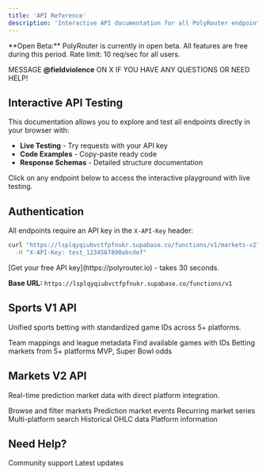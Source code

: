 ```yaml
---
title: 'API Reference'
description: 'Interactive API documentation for all PolyRouter endpoints'
---
```


<Warning>
  **Open Beta:** PolyRouter is currently in open beta. All features are free during this period. Rate limit: 10 req/sec for all users.
  
  MESSAGE **@fieldviolence** ON X IF YOU HAVE ANY QUESTIONS OR NEED HELP!
</Warning>

## Interactive API Testing

This documentation allows you to explore and test all endpoints directly in your browser with:

- **Live Testing** - Try requests with your API key
- **Code Examples** - Copy-paste ready code
- **Response Schemas** - Detailed structure documentation

<Info>
  Click on any endpoint below to access the interactive playground with live testing.
</Info>

## Authentication

All endpoints require an API key in the `X-API-Key` header:

```bash
curl "https://lsplqyqiubvctfpfnukr.supabase.co/functions/v1/markets-v2" \
  -H "X-API-Key: test_1234567890abcdef"
```

<Note>
  [Get your free API key](https://polyrouter.io) - takes 30 seconds.
</Note>

**Base URL:** `https://lsplqyqiubvctfpfnukr.supabase.co/functions/v1`

## Sports V1 API

Unified sports betting with standardized game IDs across 5+ platforms.

<CardGroup cols={2}>
  <Card title="League Info" icon="info-circle" href="#get-league-info-v1">
    Team mappings and league metadata
  </Card>
  <Card title="List Games" icon="list" href="#get-list-games-v1">
    Find available games with IDs
  </Card>
  <Card title="Game Markets" icon="football" href="#get-games-v1-game-id">
    Betting markets from 5+ platforms
  </Card>
  <Card title="Awards" icon="trophy" href="#get-awards-v1">
    MVP, Super Bowl odds
  </Card>
</CardGroup>

## Markets V2 API

Real-time prediction market data with direct platform integration.

<CardGroup cols={2}>
  <Card title="Markets" icon="chart-line" href="#get-markets-v2">
    Browse and filter markets
  </Card>
  <Card title="Events" icon="calendar" href="#get-events-v2">
    Prediction market events
  </Card>
  <Card title="Series" icon="layer-group" href="#get-series-v2">
    Recurring market series
  </Card>
  <Card title="Search" icon="magnifying-glass" href="#get-search-v2">
    Multi-platform search
  </Card>
  <Card title="Price History" icon="chart-area" href="#get-price-history-v2">
    Historical OHLC data
  </Card>
  <Card title="Platforms" icon="server" href="#get-platforms-v2">
    Platform information
  </Card>
</CardGroup>

## Need Help?

<CardGroup cols={2}>
  <Card title="Join Discord" icon="discord" href="https://discord.gg/fyagg92CVM">
    Community support
  </Card>
  <Card title="Follow on X" icon="x-twitter" href="https://x.com/polyrouter">
    Latest updates
  </Card>
</CardGroup>
